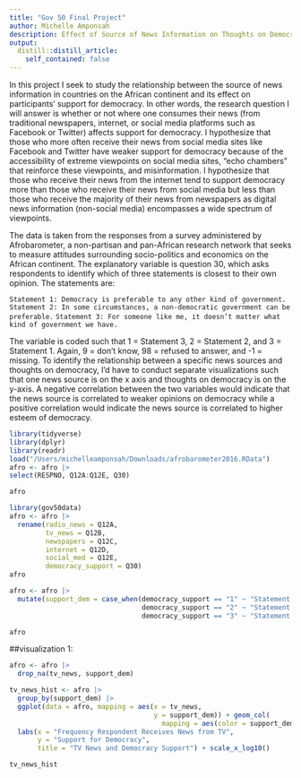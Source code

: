 ```yaml
---
title: "Gov 50 Final Project"
author: Michelle Amponsah 
description: Effect of Source of News Information on Thoughts on Democracy  
output:
  distill::distill_article:
    self_contained: false
---
```


In this project I seek to study the relationship between the source of news 
information in countries on the African continent and its effect on participants’
support for democracy. In other words, the research question I will answer is 
whether or not where one consumes their news (from traditional newspapers, 
internet, or social media platforms such as Facebook or Twitter) affects 
support for democracy. I hypothesize that those who more often receive their news 
from social media sites like Facebook and Twitter have weaker support for democracy
because of the accessibility of extreme viewpoints on social media sites, “echo
chambers” that reinforce these viewpoints, and misinformation. I hypothesize 
that those who receive their news from the internet tend to support democracy 
more than those who receive their news from social media but less than those who 
receive the majority of their news from newspapers as digital news information 
(non-social media) encompasses a wide spectrum of viewpoints. 

The data is taken from the responses from a survey administered by Afrobarometer,
a non-partisan and pan-African research network that seeks to measure attitudes 
surrounding socio-politics and economics on the African continent. The 
explanatory variable is question 30, which asks respondents to identify which of 
three statements is closest to their own opinion. The statements are: 

`Statement 1: Democracy is preferable to any other kind of government.`
`Statement 2: In some circumstances, a non-democratic government can be preferable.`
`Statement 3: For someone like me, it doesn’t matter what kind of government we have.`

The variable is coded such that 1 = Statement 3, 2 = Statement 2, and 3 = Statement
1. Again, 9 = don't know, 98 = refused to answer, and -1 = missing. To identify 
the relationship between a specific news sources and thoughts on democracy, I'd 
have to conduct separate visualizations such that one news source is on the x
axis and thoughts on democracy is on the y-axis. A negative correlation between
the two variables would indicate that the news source is correlated to weaker opinions
on democracy while a positive correlation would indicate the news source is correlated
to higher esteem of democracy. 


```r
library(tidyverse)
library(dplyr)
library(readr)
load("/Users/michelleamponsah/Downloads/afrobarometer2016.RData")
afro <- afro |> 
select(RESPNO, Q12A:Q12E, Q30)

afro
```

```r
library(gov50data)
afro <- afro |>
  rename(radio_news = Q12A,
         tv_news = Q12B,
         newspapers = Q12C,
         internet = Q12D,
         social_med = Q12E,
         democracy_support = Q30)
afro
```


```r
afro <- afro |> 
  mutate(support_dem = case_when(democracy_support == "1" ~ "Statement 3",
                                 democracy_support == "2" ~ "Statement 2",
                                 democracy_support == "3" ~ "Statement 1"))

afro
```

##visualization 1: 


```r
afro <- afro |> 
  drop_na(tv_news, support_dem)


```

```r

tv_news_hist <- afro |> 
  group_by(support_dem) |>
  ggplot(data = afro, mapping = aes(x = tv_news,
                                    y = support_dem)) + geom_col(
                                      mapping = aes(color = support_dem)) +
  labs(x = "Frequency Respondent Receives News from TV",
       y = "Support for Democracy",
       title = "TV News and Democracy Support") + scale_x_log10() 

tv_news_hist

```